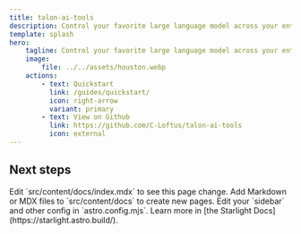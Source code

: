 ```yaml
---
title: talon-ai-tools
description: Control your favorite large language model across your entire desktop
template: splash
hero:
    tagline: Control your favorite large language model across your entire desktop
    image:
        file: ../../assets/houston.webp
    actions:
        - text: Quickstart
          link: /guides/quickstart/
          icon: right-arrow
          variant: primary
        - text: View on Github
          link: https://github.com/C-Loftus/talon-ai-tools
          icon: external
---
```



## Next steps

<CardGrid stagger>
    <Card title="Update content" icon="pencil">
        Edit `src/content/docs/index.mdx` to see this page change.
    </Card>
    <Card title="Add new content" icon="add-document">
        Add Markdown or MDX files to `src/content/docs` to create new pages.
    </Card>
    <Card title="Configure your site" icon="setting">
        Edit your `sidebar` and other config in `astro.config.mjs`.
    </Card>
    <Card title="Read the docs" icon="open-book">
        Learn more in [the Starlight Docs](https://starlight.astro.build/).
    </Card>
</CardGrid>
